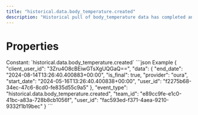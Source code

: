 ```yaml
---
title: "historical.data.body_temperature.created"
description: "Historical pull of body_temperature data has completed and you can now pull data for this resource."
---
```

# Properties
<ResponseField name="event_type" type="const string" required="true">
Constant: `historical.data.body_temperature.created`
</ResponseField>
<ResponseField name="team_id" type="string" required="true">
</ResponseField>
<ResponseField name="user_id" type="string" required="true">
</ResponseField>
<ResponseField name="client_user_id" type="string" required="true">
</ResponseField>
<ResponseField name="data" type="HistoricalDataCreated" required="true">
<Expandable title="HistoricalDataCreated" defaultOpen="true">
<ResponseField name="user_id" type="string" required="true">
</ResponseField>
<ResponseField name="start_date" type="string" required="true">
</ResponseField>
<ResponseField name="end_date" type="string" required="true">
</ResponseField>
<ResponseField name="is_final" type="boolean" required="true">
</ResponseField>
<ResponseField name="provider" type="string" required="true">
</ResponseField>
</Expandable>
</ResponseField>
<ResponseExample>
```json Example
{
  "client_user_id": "3Zru4O8cBEiwGTsXgUQGaQ==",
  "data": {
    "end_date": "2024-08-14T13:26:40.400883+00:00",
    "is_final": true,
    "provider": "oura",
    "start_date": "2024-05-16T13:26:40.400838+00:00",
    "user_id": "f2275b68-34ec-47c6-8cd0-fe835d55c9a5"
  },
  "event_type": "historical.data.body_temperature.created",
  "team_id": "e89cc9fe-e1c0-41bc-a83a-728b8cb1056f",
  "user_id": "fac593ed-f371-4aea-9210-9332f1b19bec"
}
```
</ResponseExample>
